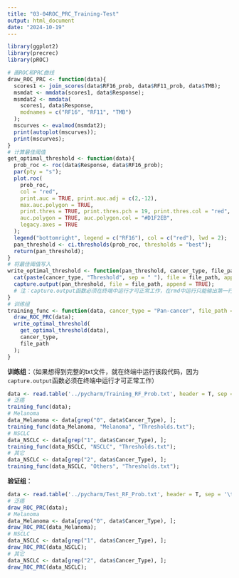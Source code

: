 ```yaml
---
title: "03-04ROC_PRC_Training-Test"
output: html_document
date: "2024-10-19"
---
```


```r
library(ggplot2)
library(precrec)
library(pROC)
```

```r
# 画ROC和PRC曲线
draw_ROC_PRC <- function(data){
  scores1 <- join_scores(data$RF16_prob, data$RF11_prob, data$TMB);
  msmdat <- mmdata(scores1, data$Response);
  msmdat2 <- mmdata(
    scores1, data$Response, 
    modnames = c("RF16", "RF11", "TMB")
  );
  mscurves <- evalmod(msmdat2);
  print(autoplot(mscurves));
  print(mscurves);
}
# 计算最佳阈值
get_optimal_threshold <- function(data){
  prob_roc <- roc(data$Response, data$RF16_prob);
  par(pty = "s");
  plot.roc(
    prob_roc, 
    col = "red", 
    print.auc = TRUE, print.auc.adj = c(2,-12),
    max.auc.polygon = TRUE, 
    print.thres = TRUE, print.thres.pch = 19, print.thres.col = "red", print.thres.adj = c(0.3,-1.2),
    auc.polygon = TRUE, auc.polygon.col = "#D1F2EB",
    legacy.axes = TRUE
  );
  legend("bottomright", legend = c("RF16"), col = c("red"), lwd = 2);
  pan_threshold <- ci.thresholds(prob_roc, thresholds = "best");
  return(pan_threshold);
}
# 将最佳阈值写入
write_optimal_threshold <- function(pan_threshold, cancer_type, file_path){
  cat(paste(cancer_type, "Threshold", sep = " "), file = file_path, append = TRUE);
  capture.output(pan_threshold, file = file_path, append = TRUE);
  # 注：capture.output函数必须在终端中运行才可正常工作，在rmd中运行只能输出第一行内容
}
# 训练组
training_func <- function(data, cancer_type = "Pan-cancer", file_path = "Pan_Thresholds.txt"){
  draw_ROC_PRC(data);
  write_optimal_threshold(
    get_optimal_threshold(data),
    cancer_type,
    file_path
  );
}
```
**训练组**：（如果想得到完整的txt文件，就在终端中运行该段代码，因为`capture.output`函数必须在终端中运行才可正常工作）
```r
data <- read.table('../pycharm/Training_RF_Prob.txt', header = T, sep = '\t');
# 泛癌
training_func(data);
# Melanoma
data_Melanoma <- data[grep("0", data$Cancer_Type), ];
training_func(data_Melanoma, "Melanoma", "Thresholds.txt");
# NSCLC
data_NSCLC <- data[grep("1", data$Cancer_Type), ];
training_func(data_NSCLC, "NSCLC", "Thresholds.txt");
# 其它
data_NSCLC <- data[grep("2", data$Cancer_Type), ];
training_func(data_NSCLC, "Others", "Thresholds.txt");
```
**验证组**：
```r
data <- read.table('../pycharm/Test_RF_Prob.txt', header = T, sep = '\t');
# 泛癌
draw_ROC_PRC(data);
# Melanoma
data_Melanoma <- data[grep("0", data$Cancer_Type), ];
draw_ROC_PRC(data_Melanoma);
# NSCLC
data_NSCLC <- data[grep("1", data$Cancer_Type), ];
draw_ROC_PRC(data_NSCLC);
# 其它
data_NSCLC <- data[grep("2", data$Cancer_Type), ];
draw_ROC_PRC(data_NSCLC);
```

